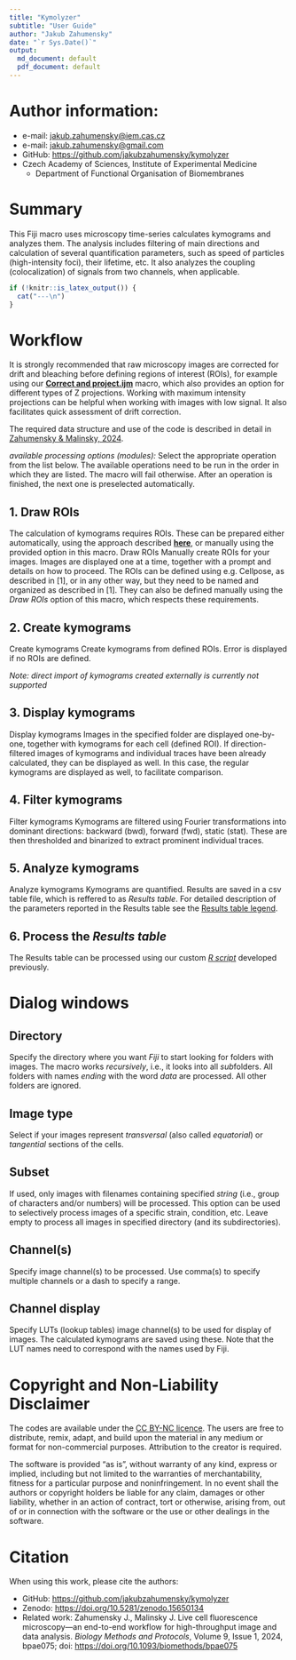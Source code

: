 ```yaml
---
title: "Kymolyzer"
subtitle: "User Guide"
author: "Jakub Zahumensky"
date: "`r Sys.Date()`"
output:
  md_document: default
  pdf_document: default
---
```


# Author information:

-   e-mail: [jakub.zahumensky\@iem.cas.cz](mailto:jakub.zahumensky@iem.cas.cz){.email}
-   e-mail: [jakub.zahumensky\@gmail.com](mailto:jakub.zahumensky@gmail.com){.email}
-   GitHub: <https://github.com/jakubzahumensky/kymolyzer>
-   Czech Academy of Sciences, Institute of Experimental Medicine
    -   Department of Functional Organisation of Biomembranes

# Summary

This Fiji macro uses microscopy time-series calculates kymograms and analyzes them. The analysis includes filtering of main directions and calculation of several quantification parameters, such as speed of particles (high-intensity foci), their lifetime, etc. It also analyzes the coupling (colocalization) of signals from two channels, when applicable.

```r
if (!knitr::is_latex_output()) {
  cat("---\n")
}
```

# Workflow

It is strongly recommended that raw microscopy images are corrected for drift and bleaching before defining regions of interest (ROIs), for example using our [**Correct and project.ijm**](https://github.com/jakubzahumensky/microscopy_analysis/blob/main/Fiji%20macros/0.%20correct_and_project.ijm) macro, which also provides an option for different types of Z projections. Working with maximum intensity projections can be helpful when working with images with low signal. It also facilitates quick assessment of drift correction.

The required data structure and use of the code is described in detail in [Zahumensky & Malinsky, 2024](https://doi.org/10.1093/biomethods/bpae075).

*available processing options (modules):* Select the appropriate operation from the list below. The available operations need to be run in the order in which they are listed. The macro will fail otherwise. After an operation is finished, the next one is preselected automatically.

## 1. Draw ROIs

The calculation of kymograms requires ROIs. These can be prepared either automatically, using the approach described [**here**](https://doi.org/10.1093/biomethods/bpae075), or manually using the provided option in this macro. Draw ROIs Manually create ROIs for your images. Images are displayed one at a time, together with a prompt and details on how to proceed. The ROIs can be defined using e.g. Cellpose, as described in [1], or in any other way, but they need to be named and organized as described in [1]. They can also be defined manually using the *Draw ROIs* option of this macro, which respects these requirements.

## 2. Create kymograms

Create kymograms Create kymograms from defined ROIs. Error is displayed if no ROIs are defined.

*Note: direct import of kymograms created externally is currently not supported*

## 3. Display kymograms

Display kymograms Images in the specified folder are displayed one-by-one, together with kymograms for each cell (defined ROI). If direction-filtered images of kymograms and individual traces have been already calculated, they can be displayed as well. In this case, the regular kymograms are displayed as well, to facilitate comparison.

## 4. Filter kymograms

Filter kymograms Kymograms are filtered using Fourier transformations into dominant directions: backward (bwd), forward (fwd), static (stat). These are then thresholded and binarized to extract prominent individual traces.

## 5. Analyze kymograms

Analyze kymograms Kymograms are quantified. Results are saved in a csv table file, which is reffered to as *Results table*. For detailed description of the parameters reported in the Results table see the [Results table legend](results_table_legend.md).

## 6. Process the *Results table*

The Results table can be processed using our custom [*R script*](https://github.com/jakubzahumensky/microscopy_analysis/tree/main/processing%20in%20R) developed previously.

# Dialog windows

## Directory

Specify the directory where you want *Fiji* to start looking for folders with images. The macro works *recursively*, i.e., it looks into all *sub*folders. All folders with names *ending* with the word *data* are processed. All other folders are ignored.

## Image type

Select if your images represent *transversal* (also called *equatorial*) or *tangential* sections of the cells.

## Subset

If used, only images with filenames containing specified *string* (i.e., group of characters and/or numbers) will be processed. This option can be used to selectively process images of a specific strain, condition, etc. Leave empty to process all images in specified directory (and its subdirectories).

## Channel(s)

Specify image channel(s) to be processed. Use comma(s) to specify multiple channels or a dash to specify a range.

## Channel display

Specify LUTs (lookup tables) image channel(s) to be used for display of images. The calculated kymograms are saved using these. Note that the LUT names need to correspond with the names used by Fiji.

# Copyright and Non-Liability Disclaimer

The codes are available under the [CC BY-NC licence](https://creativecommons.org/licenses/by-nc/4.0/). The users are free to distribute, remix, adapt, and build upon the material in any medium or format for non-commercial purposes. Attribution to the creator is required.

The software is provided “as is”, without warranty of any kind, express or implied, including but not limited to the warranties of merchantability, fitness for a particular purpose and noninfringement. In no event shall the authors or copyright holders be liable for any claim, damages or other liability, whether in an action of contract, tort or otherwise, arising from, out of or in connection with the software or the use or other dealings in the software.

# Citation

When using this work, please cite the authors:

-   GitHub: <https://github.com/jakubzahumensky/kymolyzer>
-   Zenodo: <https://doi.org/10.5281/zenodo.15650134>
-   Related work: Zahumensky J., Malinsky J. Live cell fluorescence microscopy—an end-to-end workflow for high-throughput image and data analysis. *Biology Methods and Protocols*, Volume 9, Issue 1, 2024, bpae075; doi: <https://doi.org/10.1093/biomethods/bpae075>
